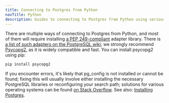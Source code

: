 ```yaml
---
title: Connecting to Postgres from Python
navTitle: Python
description: Guides to connecting to Postgres from Python using various libraries & frameworks
---
```


There are multiple ways of connecting to Postgres from Python, and most of them will require installing [a PEP 249-compliant](https://www.python.org/dev/peps/pep-0249/) adapter library. There is [a list of such adapters on the PostgreSQL wiki](https://wiki.postgresql.org/wiki/Python); we strongly recommend [Psycopg2](https://wiki.postgresql.org/wiki/Psycopg2), as it is widely compatible and fast. You can install psycopg2 using pip:

    pip install psycopg2

If you encounter errors, it's likely that pg_config is not installed or cannot be found; fixing this will usually involve either installing the necessary PostgreSQL libraries or reconfiguring your search path; solutions for various operating systems can be found [on Stack Overflow](https://stackoverflow.com/questions/11618898/pg-config-executable-not-found). See also: [Installing Postgres](/getting-started/installing_postgres).
